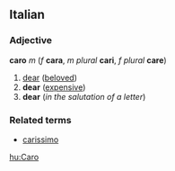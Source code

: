 ==Italian==
===Adjective===
'''caro''' ''m'' (''f'' '''cara''', ''m plural'' '''cari''', ''f plural'' '''care''')

#[[dear]] ([[beloved]])
#'''dear''' ([[expensive]])
#'''dear''' (''in the salutation of a letter'')

===Related terms===
*[[carissimo]]

[[hu:Caro]]
